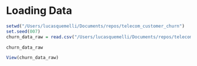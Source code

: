 # Loading Data

```r
setwd("/Users/lucasquemelli/Documents/repos/telecom_customer_churn")
set.seed(007)
churn_data_raw = read.csv("/Users/lucasquemelli/Documents/repos/telecom_customer_churn/data/churn.csv")
```

```r
churn_data_raw
```

```r
View(churn_data_raw)
```
